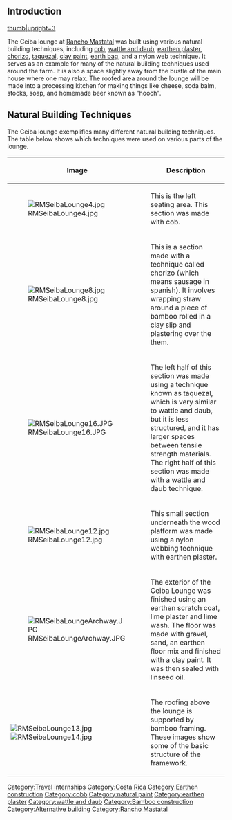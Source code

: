 ==Introduction==
[[File:RMSeibaLounge.jpg|thumb|upright=3]]

The Ceiba lounge at [[Rancho Mastatal]] was built using various natural building techniques, including [[cob]], [[wattle and daub]], [[earthen plaster]], [[chorizo]], [[taquezal]], [[natural paint|clay paint]], [[earth bag]], and a nylon web technique. It serves as an example for many of the natural building techniques used around the farm. It is also a space slightly away from the bustle of the main house where one may relax. The roofed area around the lounge will be made into a processing kitchen for making things like cheese, soda balm, stocks, soap, and homemade beer known as "hooch".

==Natural Building Techniques==
The Ceiba lounge exemplifies many different natural building techniques. The table below shows which techniques were used on various parts of the lounge.
{| class="wikitable"
|-
! Image
! Description
|-
| [[File:RMSeibaLounge4.jpg|thumb]]
| This is the left seating area. This section was made with cob.
|-
| [[File:RMSeibaLounge8.jpg|thumb]]
| This is a section made with a technique called chorizo (which means sausage in spanish). It involves wrapping straw around a piece of bamboo rolled in a clay slip and plastering over the them.
|-
| [[File:RMSeibaLounge16.JPG|thumb]]
| The left half of this section was made using a technique known as taquezal, which is very similar to wattle and daub, but it is less structured, and it has larger spaces between tensile strength materials. The right half of this section was made with a wattle and daub technique.
|-
| [[File:RMSeibaLounge12.jpg|thumb]]
| This small section underneath the wood platform was made using a nylon webbing technique with earthen plaster.
|-
| [[File:RMSeibaLoungeArchway.JPG|thumb]]
| The exterior of the Ceiba Lounge was finished using an earthen scratch coat, lime plaster and lime wash. The floor was made with gravel, sand, an earthen floor mix and finished with a clay paint.  It was then sealed with linseed oil. 
|-
| [[File:RMSeibaLounge13.jpg|thumb]][[File:RMSeibaLounge14.jpg|thumb]]
| The roofing above the lounge is supported by bamboo framing. These images show some of the basic structure of the framework.
|}

[[Category:Travel internships]]
[[Category:Costa Rica]]
[[Category:Earthen construction]]
[[Category:cobb]]
[[Category:natural paint]]
[[Category:earthen plaster]]
[[Category:wattle and daub]]
[[Category:Bamboo construction]]
[[Category:Alternative building]]
[[Category:Rancho Mastatal]]